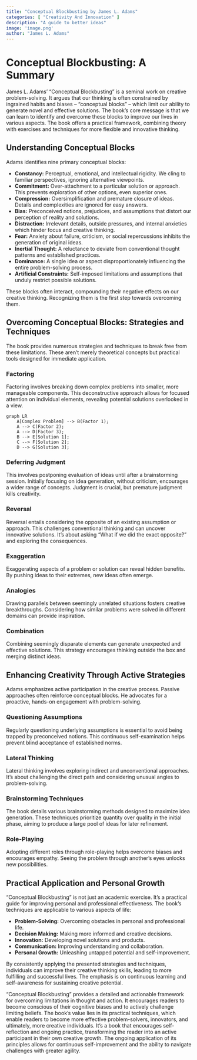 ```yaml
---
title: "Conceptual Blockbusting by James L. Adams"
categories: [ "Creativity And Innovation" ]
description: "A guide to better ideas"
image: 'image.png'
author: "James L. Adams"
---
```

# Conceptual Blockbusting: A Summary

James L. Adams' "Conceptual Blockbusting" is a seminal work on creative problem-solving. It argues that our thinking is often constrained by ingrained habits and biases – "conceptual blocks" – which limit our ability to generate novel and effective solutions. The book's core message is that we can learn to identify and overcome these blocks to improve our lives in various aspects.  The book offers a practical framework, combining theory with exercises and techniques for more flexible and innovative thinking.

## Understanding Conceptual Blocks

Adams identifies nine primary conceptual blocks:

* **Constancy:**  Perceptual, emotional, and intellectual rigidity. We cling to familiar perspectives, ignoring alternative viewpoints.
* **Commitment:**  Over-attachment to a particular solution or approach. This prevents exploration of other options, even superior ones.
* **Compression:** Oversimplification and premature closure of ideas. Details and complexities are ignored for easy answers.
* **Bias:**  Preconceived notions, prejudices, and assumptions that distort our perception of reality and solutions.
* **Distraction:**  Irrelevant details, outside pressures, and internal anxieties which hinder focus and creative thinking.
* **Fear:**  Anxiety about failure, criticism, or social repercussions inhibits the generation of original ideas.
* **Inertial Thought:**  A reluctance to deviate from conventional thought patterns and established practices.
* **Dominance:**  A single idea or aspect disproportionately influencing the entire problem-solving process.
* **Artificial Constraints:**  Self-imposed limitations and assumptions that unduly restrict possible solutions.


These blocks often interact, compounding their negative effects on our creative thinking.  Recognizing them is the first step towards overcoming them.

## Overcoming Conceptual Blocks: Strategies and Techniques

The book provides numerous strategies and techniques to break free from these limitations.  These aren't merely theoretical concepts but practical tools designed for immediate application.

### Factoring

Factoring involves breaking down complex problems into smaller, more manageable components. This deconstructive approach allows for focused attention on individual elements, revealing potential solutions overlooked in a view.

```mermaid
graph LR
    A[Complex Problem] --> B(Factor 1);
    A --> C(Factor 2);
    A --> D(Factor 3);
    B --> E[Solution 1];
    C --> F[Solution 2];
    D --> G[Solution 3];
```

### Deferring Judgment

This involves postponing evaluation of ideas until after a brainstorming session.  Initially focusing on idea generation, without criticism, encourages a wider range of concepts.  Judgment is crucial, but premature judgment kills creativity.

### Reversal

Reversal entails considering the opposite of an existing assumption or approach. This challenges conventional thinking and can uncover innovative solutions.  It’s about asking "What if we did the exact opposite?" and exploring the consequences.

### Exaggeration

Exaggerating aspects of a problem or solution can reveal hidden benefits. By pushing ideas to their extremes, new ideas often emerge.

### Analogies

Drawing parallels between seemingly unrelated situations fosters creative breakthroughs.  Considering how similar problems were solved in different domains can provide inspiration.

### Combination

Combining seemingly disparate elements can generate unexpected and effective solutions.  This strategy encourages thinking outside the box and merging distinct ideas.


## Enhancing Creativity Through Active Strategies

Adams emphasizes active participation in the creative process. Passive approaches often reinforce conceptual blocks.  He advocates for a proactive, hands-on engagement with problem-solving.

### Questioning Assumptions

Regularly questioning underlying assumptions is essential to avoid being trapped by preconceived notions.  This continuous self-examination helps prevent blind acceptance of established norms.

### Lateral Thinking

Lateral thinking involves exploring indirect and unconventional approaches.  It’s about challenging the direct path and considering unusual angles to problem-solving.

### Brainstorming Techniques

The book details various brainstorming methods designed to maximize idea generation. These techniques prioritize quantity over quality in the initial phase, aiming to produce a large pool of ideas for later refinement.

### Role-Playing

Adopting different roles through role-playing helps overcome biases and encourages empathy. Seeing the problem through another's eyes unlocks new possibilities.


##  Practical Application and Personal Growth

"Conceptual Blockbusting" is not just an academic exercise. It's a practical guide for improving personal and professional effectiveness.  The book's techniques are applicable to various aspects of life:

* **Problem-Solving:**  Overcoming obstacles in personal and professional life.
* **Decision Making:**  Making more informed and creative decisions.
* **Innovation:**  Developing novel solutions and products.
* **Communication:**  Improving understanding and collaboration.
* **Personal Growth:**  Unleashing untapped potential and self-improvement.

By consistently applying the presented strategies and techniques, individuals can improve their creative thinking skills, leading to more fulfilling and successful lives.  The emphasis is on continuous learning and self-awareness for sustaining creative potential.




"Conceptual Blockbusting" provides a detailed and actionable framework for overcoming limitations in thought and action. It encourages readers to become conscious of their cognitive biases and to actively challenge limiting beliefs. The book's value lies in its practical techniques, which enable readers to become more effective problem-solvers, innovators, and ultimately, more creative individuals. It's a book that encourages self-reflection and ongoing practice, transforming the reader into an active participant in their own creative growth.  The ongoing application of its principles allows for continuous self-improvement and the ability to navigate challenges with greater agility.

